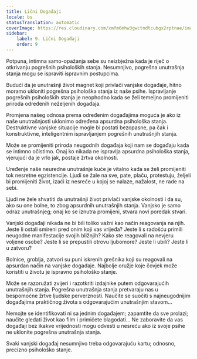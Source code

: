 ```yaml
---
title: Lični Događaji
locale: bs
statusTranslation: automatic
coverImage: https://res.cloudinary.com/xmfm6mhw3gwctndtcubgx2rptnae/image/upload/v1740468922/small_cover_tratado_de_psicologia_revolucionaria_a4c0dca4e0.webp
sidebar:
    label: 9. Lični Događaji
    order: 9
---
```

Potpuna, intimna samo-opažanja sebe su neizbježna kada je riječ o otkrivanju pogrešnih psiholoških stanja. Nesumnjivo, pogrešna unutrašnja stanja mogu se ispraviti ispravnim postupcima.

Budući da je unutrašnji život magnet koji privlači vanjske događaje, hitno moramo ukloniti pogrešna psihološka stanja iz naše psihe. Ispravljanje pogrešnih psiholoških stanja je neophodno kada se želi temeljno promijeniti priroda određenih neželjenih događaja.

Promjena našeg odnosa prema određenim događajima moguća je ako iz naše unutrašnjosti uklonimo određena apsurdna psihološka stanja. Destruktivne vanjske situacije mogle bi postati bezopasne, pa čak i konstruktivne, inteligentnim ispravljanjem pogrešnih unutrašnjih stanja.

Može se promijeniti priroda neugodnih događaja koji nam se događaju kada se intimno očistimo. Onaj ko nikada ne ispravlja apsurdna psihološka stanja, vjerujući da je vrlo jak, postaje žrtva okolnosti.

Uređenje naše neuredne unutrašnje kuće je vitalno kada se želi promijeniti tok nesretne egzistencije. Ljudi se žale na sve, pate, plaču, protestuju, željeli bi promijeniti život, izaći iz nesreće u kojoj se nalaze, nažalost, ne rade na sebi.

Ljudi ne žele shvatiti da unutrašnji život privlači vanjske okolnosti i da su, ako su one bolne, to zbog apsurdnih unutrašnjih stanja. Vanjsko je samo odraz unutrašnjeg; onaj ko se iznutra promijeni, stvara novi poredak stvari.

Vanjski događaji nikada ne bi bili toliko važni kao način reagovanja na njih. Jeste li ostali smireni pred onim koji vas vrijeđa? Jeste li s radošću primili neugodne manifestacije svojih bližnjih? Kako ste reagovali na nevjeru voljene osobe? Jeste li se prepustili otrovu ljubomore? Jeste li ubili? Jeste li u zatvoru?

Bolnice, groblja, zatvori su puni iskrenih grešnika koji su reagovali na apsurdan način na vanjske događaje. Najbolje oružje koje čovjek može koristiti u životu je ispravno psihološko stanje.

Može se razoružati zvijeri i razotkriti izdajnike putem odgovarajućih unutrašnjih stanja. Pogrešna unutrašnja stanja pretvaraju nas u bespomoćne žrtve ljudske perverznosti. Naučite se suočiti s najneugodnijim događajima praktičnog života s odgovarajućim unutrašnjim stavom...

Nemojte se identifikovati ni sa jednim događajem; zapamtite da sve prolazi; naučite gledati život kao film i primićete blagodati... Ne zaboravite da vas događaji bez ikakve vrijednosti mogu odvesti u nesreću ako iz svoje psihe ne uklonite pogrešna unutrašnja stanja.

Svaki vanjski događaj nesumnjivo treba odgovarajuću kartu; odnosno, precizno psihološko stanje.

